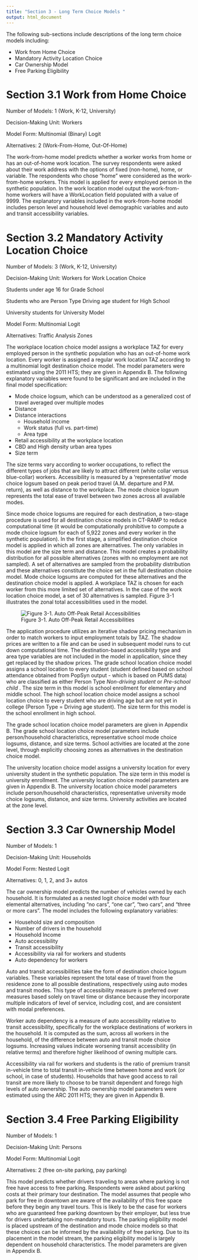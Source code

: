 ```yaml
---
title: "Section 3 - Long Term Choice Models "
output: html_document
---
```


The following sub-sections include descriptions of the long term choice models including:

* Work from Home Choice
* Mandatory Activity Location Choice
* Car Ownership Model
* Free Parking Eligibility

# Section 3.1 Work from Home Choice


Number of Models: 	1 (Work, K-12, University)

Decision-Making Unit:  	Workers

Model Form: 		Multinomial (Binary) Logit

Alternatives:  		2 (Work-From-Home, Out-Of-Home)

The work-from-home model predicts whether a worker works from home or has an out-of-home work location. The survey respondents were asked about their work address with the options of fixed (non-home), home, or variable. The respondents who chose "home" were considered as the work-from-home workers. This model is applied for every employed person in the synthetic population. In the work location model output the work-from-home workers will have a WorkLocation field populated with a value of 9999. The explanatory variables included in the work-from-home model includes person level and household level demographic variables and auto and transit accessibility variables.

# Section 3.2 Mandatory Activity Location Choice

Number of Models: 	3 (Work, K-12, University)

Decision-Making Unit:  	Workers for Work Location Choice

Students under age 16   for Grade School

Students who are Person Type Driving age student for High School

University students for University Model

Model Form: 		Multinomial Logit

Alternatives:  		Traffic Analysis Zones

The workplace location choice model assigns a workplace TAZ for every employed person in the synthetic population who has an out-of-home work location.  Every worker is assigned a regular work location TAZ according to a multinomial logit destination choice model.  The model parameters were estimated using the 2011 HTS; they are given in Appendix B.  The following explanatory variables were found to be significant and are included in the final model specification:

*	Mode choice logsum, which can be understood as a generalized cost of travel averaged over multiple modes
*	Distance
* Distance interactions
    +	Household income
    +	Work status (full vs. part-time)
    +	Area type  
*	Retail accessibility at the workplace location
*	CBD and High density urban area types
*	Size term

The size terms vary according to worker occupations, to reflect the different types of jobs that are likely to attract different (white collar versus blue-collar) workers.  Accessibility is measured by a 'representative' mode choice logsum based on peak period travel (A.M. departure and P.M. return), as well as distance to the workplace.  The mode choice logsum represents the total ease of travel between two zones across all available modes.

Since mode choice logsums are required for each destination, a two-stage procedure is used for all destination choice models in CT-RAMP to reduce computational time (it would be computationally prohibitive to compute a mode choice logsum for each of 5,922 zones and every worker in the synthetic population).  In the first stage, a simplified destination choice model is applied in which all zones are alternatives.  The only variables in this model are the size term and distance.  This model creates a probability distribution for all possible alternatives (zones with no employment are not sampled).  A set of alternatives are sampled from the probability distribution and these alternatives constitute the choice set in the full destination choice model.  Mode choice logsums are computed for these alternatives and the destination choice model is applied.  A workplace TAZ is chosen for each worker from this more limited set of alternatives.  In the case of the work location choice model, a set of 30 alternatives is sampled. Figure 3-1 illustrates the zonal total accessibilities used in the model.

![Figure 3-1. Auto Off-Peak Retail Accessibilities](figs/AutoOPRetailAccess.png)

The application procedure utilizes an iterative shadow pricing mechanism in order to match workers to input employment totals by TAZ.  The shadow prices are written to a file and can be used in subsequent model runs to cut down computational time.  The destination-based accessibility type and area type variables are not included in the model in application, since they get replaced by the shadow prices.
The grade school location choice model assigns a school location to every student (student defined based on school attendance obtained from PopSyn output - which is based on PUMS data) who are classified as either Person Type *Non-driving student* or *Pre-school child* .  The size term in this model is school enrollment for elementary and middle school.  The high school location choice model assigns a school location choice to every student who are driving age but are not yet in college (Person Type = Driving age student). The size term for this model is the school enrollment in high school.

The grade school location choice model parameters are given in Appendix B.  The grade school location choice model parameters include person/household characteristics, representative school mode choice logsums, distance, and size terms.  School activities are located at the zone level, through explicitly choosing zones as alternatives in the destination choice model.  

The university location choice model assigns a university location for every university student in the synthetic population.  The size term in this model is university enrollment.   The university location choice model parameters are given in Appendix B.  The university location choice model parameters include person/household characteristics, representative university mode choice logsums, distance, and size terms.  University activities are located at the zone level. 

# Section 3.3 Car Ownership Model

Number of Models: 	1

Decision-Making Unit:  	Households 

Model Form: 		Nested Logit

Alternatives:  		0, 1, 2, and 3+ autos

The car ownership model predicts the number of vehicles owned by each household.  It is formulated as a nested logit choice model with four elemental alternatives, including "no cars", "one car", "two cars",  and "three or more cars".  The model includes the following explanatory variables: 

*	Household size and composition
*	Number of drivers in the household
*	Household Income
*	Auto accessibility
*	Transit accessibility
*	Accessibility via rail for workers and students
*	Auto dependency for workers

Auto and transit accessibilities take the form of destination choice logsum variables.  These variables represent the total ease of travel from the residence zone to all possible destinations, respectively using auto modes and transit modes.  This type of accessibility measure is preferred over measures based solely on travel time or distance because they incorporate multiple indicators of level of service, including cost, and are consistent with modal preferences.

Worker auto dependency is a measure of auto accessibility relative to transit accessibility, specifically for the workplace destinations of workers in the household.  It is computed as the sum, across all workers in the household, of the difference between auto and transit mode choice logsums.  Increasing values indicate worsening transit accessibility (in relative terms) and therefore higher likelihood of owning multiple cars.

Accessibility via rail for workers and students is the ratio of premium transit in-vehicle time to total transit in-vehicle time between home and work (or school, in case of students).  Households that have good access to rail transit are more likely to choose to be transit dependent and forego high levels of auto ownership. 
The auto ownership model parameters were estimated using the ARC 2011 HTS; they are given in Appendix B. 

# Section 3.4 Free Parking Eligibility

Number of Models:	1

Decision-Making Unit:	Persons

Model Form:		Multinomial Logit

Alternatives:		2 (free on-site parking, pay parking)

This model predicts whether drivers traveling to areas where parking is not free have access to free parking.  Respondents were asked about parking costs at their primary tour destination.  The model assumes that people who park for free in downtown are aware of the availability of this free space before they begin any travel tours.  This is likely to be the case for workers who are guaranteed free parking downtown by their employer, but less true for drivers undertaking non-mandatory tours.  The parking eligibility model is placed upstream of the destination and mode choice models so that these choices can be informed by the availability of free parking. Due to its placement in the model stream, the parking eligibility model is largely dependent on household characteristics.  The model parameters are given in Appendix B.